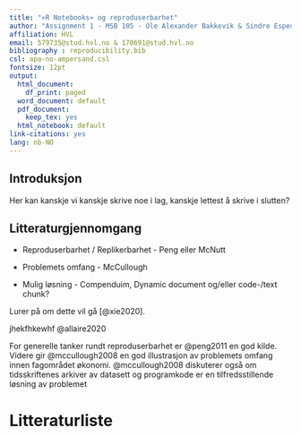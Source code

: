 ```yaml
---
title: "«R Notebooks» og reproduserbarhet"
author: "Assignment 1 - MSB 105 - Ole Alexander Bakkevik & Sindre Espedal"
affiliation: HVL
email: 579735@stud.hvl.no & 170691@stud.hvl.no
bibliography : reproducibility.bib
csl: apa-no-ampersand.csl
fontsize: 12pt
output:
  html_document:
    df_print: paged
  word_document: default
  pdf_document:
    keep_tex: yes
  html_notebook: default  
link-citations: yes
lang: nb-NO
---
```


## Introduksjon

Her kan kanskje vi kanskje skrive noe i lag, kanskje lettest å skrive i
slutten?

## Litteraturgjennomgang

-   Reproduserbarhet / Replikerbarhet - Peng eller McNutt

-   Problemets omfang - McCullough

-   Mulig løsning - Compenduim, Dynamic document og/eller code-/text
    chunk?

Lurer på om dette vil gå [@xie2020].

jhekfhkewhf @allaire2020

For generelle tanker rundt reproduserbarhet er @peng2011 en god kilde.
Videre gir @mccullough2008 en god illustrasjon av problemets omfang
innen fagområdet økonomi. @mccullough2008 diskuterer også om
tidsskriftenes arkiver av datasett og programkode er en
tilfredsstillende løsning av problemet

# Litteraturliste
